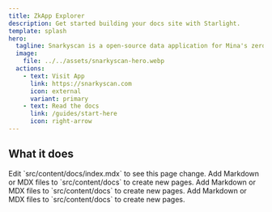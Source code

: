 ```yaml
---
title: ZkApp Explorer
description: Get started building your docs site with Starlight.
template: splash
hero:
  tagline: Snarkyscan is a open-source data application for Mina's zero knowledge programmatic apps anyone can deploy.
  image:
    file: ../../assets/snarkyscan-hero.webp
  actions:
    - text: Visit App
      link: https://snarkyscan.com
      icon: external
      variant: primary
    - text: Read the docs
      link: /guides/start-here
      icon: right-arrow
---
```



## What it does

<CardGrid>
	<Card title="Explore Mina" icon="pencil">
		Edit `src/content/docs/index.mdx` to see this page change.
	</Card>
	<Card title="Verify your ZkApps" icon="add-document">
		Add Markdown or MDX files to `src/content/docs` to create new pages.
	</Card>
	<Card title="Host it anywhere" icon="add-document">
		Add Markdown or MDX files to `src/content/docs` to create new pages.
	</Card>
	<Card title="Your companion on-chain" icon="add-document">
		Add Markdown or MDX files to `src/content/docs` to create new pages.
	</Card>

</CardGrid>
